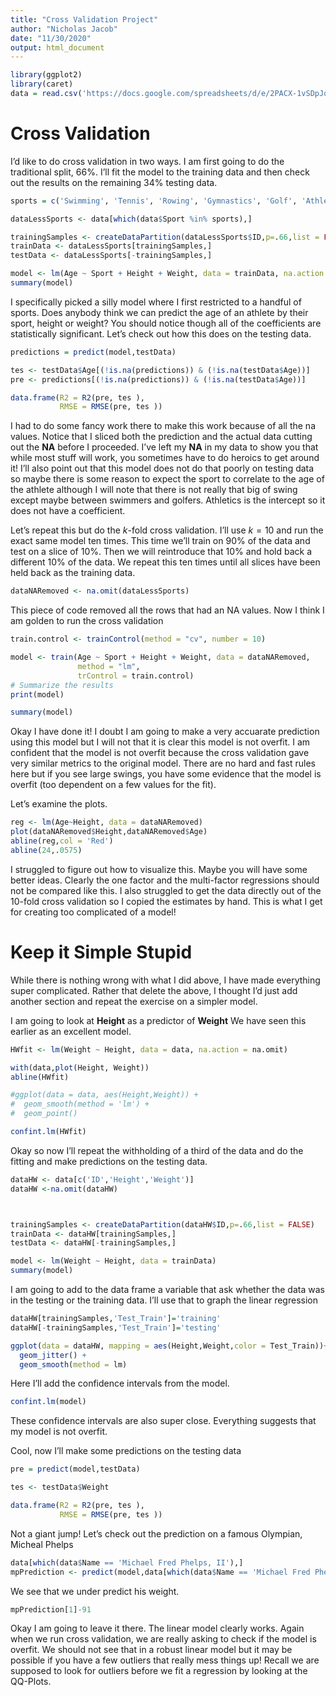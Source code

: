 ```yaml
---
title: "Cross Validation Project"
author: "Nicholas Jacob"
date: "11/30/2020"
output: html_document
---
```


```r
library(ggplot2)
library(caret)
data = read.csv('https://docs.google.com/spreadsheets/d/e/2PACX-1vSDpJqmVSks0f4vLzzcmcTfPJ8TSu4ziCNpTFy_fIY6LibZksRXzCfJYXj9qZd4NiofejxoYSkmLMwu/pub?output=csv')
```

# Cross Validation

I'd like to do cross validation in two ways.  I am first going to do the traditional split, 66%.  I'll fit the model to the training data and then check out the results on the remaining 34% testing data.  

```r
sports = c('Swimming', 'Tennis', 'Rowing', 'Gymnastics', 'Golf', 'Athletics', 'Bobsleigh')

dataLessSports <- data[which(data$Sport %in% sports),]

trainingSamples <- createDataPartition(dataLessSports$ID,p=.66,list = FALSE)
trainData <- dataLessSports[trainingSamples,]
testData <- dataLessSports[-trainingSamples,]

model <- lm(Age ~ Sport + Height + Weight, data = trainData, na.action = na.omit)
summary(model)
```

I specifically picked a silly model where I first restricted to a handful of sports.  Does anybody think we can predict the age of an athlete by their sport, height or weight?  You should notice though all of the coefficients are statistically significant.  Let's check out how this does on the testing data.

```r
predictions = predict(model,testData)

tes <- testData$Age[(!is.na(predictions)) & (!is.na(testData$Age))]
pre <- predictions[(!is.na(predictions)) & (!is.na(testData$Age))]

data.frame(R2 = R2(pre, tes ),
           RMSE = RMSE(pre, tes ))
```

I had to do some fancy work there to make this work because of all the na values.  Notice that I sliced both the prediction and the actual data cutting out the **NA** before I proceeded.  I've left my **NA** in my data to show you that while most stuff will work, you sometimes have to do heroics to get around it!  I'll also point out that this model does not do that poorly on testing data so maybe there is some reason to expect the sport to correlate to the age of the athlete although I will note that there is not really that big of swing except maybe between swimmers and golfers.  Athletics is the intercept so it does not have a coefficient.  

Let's repeat this but do the $k$-fold cross validation.  I'll use $k=10$ and run the exact same model ten times.  This time we'll train on 90% of the data and test on a slice of 10%.  Then we will reintroduce that 10% and hold back a different 10% of the data.  We repeat this ten times until all slices have been held back as the training data.
```r
dataNARemoved <- na.omit(dataLessSports)
```
This piece of code removed all the rows that had an NA values.  Now I think I am golden to run the cross validation
```r
train.control <- trainControl(method = "cv", number = 10)

model <- train(Age ~ Sport + Height + Weight, data = dataNARemoved, 
               method = "lm",
               trControl = train.control)
# Summarize the results
print(model)
```

```r
summary(model)
```


Okay I have done it!  I doubt I am going to make a very accuarate prediction using this model but I will not that it is clear this model is not overfit.  I am confident that the model is not overfit because the cross validation gave very similar metrics to the original model.  There are no hard and fast rules here but if you see large swings, you have some evidence that the model is overfit (too dependent on a few values for the fit).

Let's examine the plots.
```r
reg <- lm(Age~Height, data = dataNARemoved)
plot(dataNARemoved$Height,dataNARemoved$Age)
abline(reg,col = 'Red')
abline(24,.0575) 
```

I struggled to figure out how to visualize this.  Maybe you will have some better ideas.  Clearly the one factor and the multi-factor regressions should not be compared like this.  I also struggled to get the data directly out of the 10-fold cross validation so I copied the estimates by hand.  This is what I get for creating too complicated of a model!

# Keep it Simple Stupid

While there is nothing wrong with what I did above, I have made everything super complicated.  Rather that delete the above, I thought I'd just add another section and repeat the exercise on a simpler model.

I am going to look at **Height** as a predictor of **Weight**  We have seen this earlier as an excellent model.
```r
HWfit <- lm(Weight ~ Height, data = data, na.action = na.omit)

with(data,plot(Height, Weight))
abline(HWfit)

#ggplot(data = data, aes(Height,Weight)) +
#  geom_smooth(method = 'lm') +
#  geom_point()
```

```r
confint.lm(HWfit)
```
Okay so now I'll repeat the withholding of a third of the data and do the fitting and make predictions on the testing data.
```r

dataHW <- data[c('ID','Height','Weight')]
dataHW <-na.omit(dataHW)



trainingSamples <- createDataPartition(dataHW$ID,p=.66,list = FALSE)
trainData <- dataHW[trainingSamples,]
testData <- dataHW[-trainingSamples,]

model <- lm(Weight ~ Height, data = trainData)
summary(model)
```
I am going to add to the data frame a variable that ask whether the data was in the testing or the training data.  I'll use that to graph the linear regression

```r
dataHW[trainingSamples,'Test_Train']='training'
dataHW[-trainingSamples,'Test_Train']='testing'

ggplot(data = dataHW, mapping = aes(Height,Weight,color = Test_Train))+
  geom_jitter() +
  geom_smooth(method = lm)
```
Here I'll add the confidence intervals from the model.  

```r
confint.lm(model)
```
These confidence intervals are also super close.  Everything suggests that my model is not overfit.

Cool, now I'll make some predictions on the testing data
```r
pre = predict(model,testData)

tes <- testData$Weight

data.frame(R2 = R2(pre, tes ),
           RMSE = RMSE(pre, tes ))
```

Not a giant jump!  Let's check out the prediction on a famous Olympian, Micheal Phelps
```r
data[which(data$Name == 'Michael Fred Phelps, II'),]
mpPrediction <- predict(model,data[which(data$Name == 'Michael Fred Phelps, II'),])

```

We see that we under predict his weight.
```r
mpPrediction[1]-91

```

Okay I am going to leave it there.  The linear model clearly works.  Again when we run cross validation, we are really asking to check if the model is overfit.  We should not see that in a robust linear model but it may be possible if you have a few outliers that really mess things up!  Recall we are supposed to look for outliers before we fit a regression by looking at the QQ-Plots.
